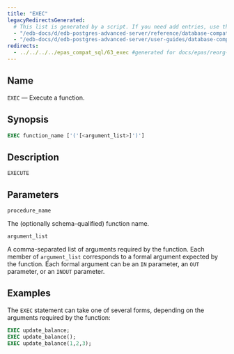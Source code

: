 ```yaml
---
title: "EXEC"
legacyRedirectsGenerated:
  # This list is generated by a script. If you need add entries, use the `legacyRedirects` key.
  - "/edb-docs/d/edb-postgres-advanced-server/reference/database-compatibility-for-oracle-developers-reference-guide/9.6/Database_Compatibility_for_Oracle_Developers_Reference_Guide.1.077.html"
  - "/edb-docs/d/edb-postgres-advanced-server/user-guides/database-compatibility-for-oracle-developers-guide/9.5/Database_Compatibility_for_Oracle_Developers_Guide.1.103.html"
redirects:
  - ../../../../epas_compat_sql/63_exec #generated for docs/epas/reorg-role-use-case-mode
---
```


<div id="exec" class="registered_link"></div>

## Name

`EXEC` &mdash; Execute a function.

## Synopsis

```sql
EXEC function_name ['('[<argument_list>]')']
```

## Description

`EXECUTE` 

## Parameters

`procedure_name`

 The (optionally schema-qualified) function name.

`argument_list`

 A comma-separated list of arguments required by the function. Each member of `argument_list` corresponds to a formal argument expected by the function. Each formal argument can be an `IN` parameter, an `OUT` parameter, or an `INOUT` parameter.

## Examples

The `EXEC` statement can take one of several forms, depending on the arguments required by the function:

```sql
EXEC update_balance;
EXEC update_balance();
EXEC update_balance(1,2,3);
```
